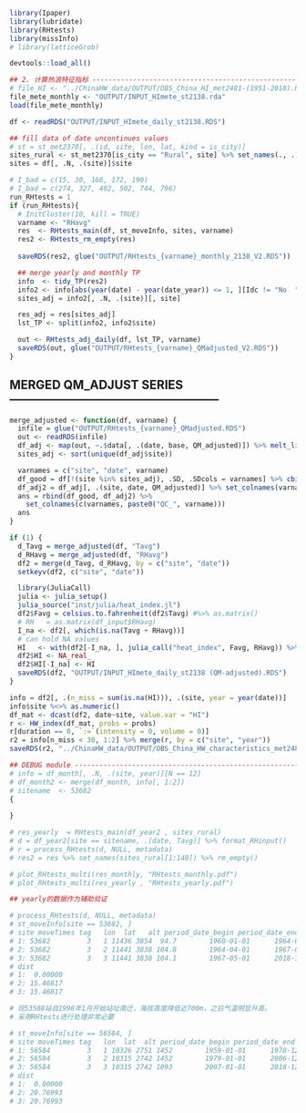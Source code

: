 ```r
library(Ipaper)
library(lubridate)
library(RHtests)
library(missInfo)
# library(latticeGrob)

devtools::load_all()
```

```r
## 2. 计算热浪特征指标 ---------------------------------------------------------
# file_HI <- "../ChinaHW_data/OUTPUT/OBS_China_HI_met2481-(1951-2018).RDS"
file_mete_monthly <- "OUTPUT/INPUT_HImete_st2138.rda"
load(file_mete_monthly)

df <- readRDS("OUTPUT/INPUT_HImete_daily_st2138.RDS")
```


```r
## fill data of date uncontinues values
# st = st_met2370[, .(id, site, lon, lat, kind = is_city)]
sites_rural <- st_met2370[is_city == "Rural", site] %>% set_names(., .)
sites = df[, .N, .(site)]$site

# I_bad = c(15, 30, 166, 172, 190)
# I_bad = c(274, 327, 492, 502, 744, 796)
run_RHtests = 1
if (run_RHtests){
  # InitCluster(10, kill = TRUE)
  varname <- "RHavg"
  res  <- RHtests_main(df, st_moveInfo, sites, varname)
  res2 <- RHtests_rm_empty(res)
  
  saveRDS(res2, glue("OUTPUT/RHtests_{varname}_monthly_2138_V2.RDS"))

  ## merge yearly and monthly TP
  info  <- tidy_TP(res2)
  info2 <- info[abs(year(date) - year(date_year)) <= 1, ][Idc != "No  ", ]
  sites_adj = info2[, .N, .(site)][, site]

  res_adj = res[sites_adj]
  lst_TP <- split(info2, info2$site)

  out <- RHtests_adj_daily(df, lst_TP, varname)
  saveRDS(out, glue("OUTPUT/RHtests_{varname}_QMadjusted_V2.RDS"))
}
```

## MERGED QM_ADJUST SERIES -----------------------------------------------------

```r
merge_adjusted <- function(df, varname) {
  infile = glue("OUTPUT/RHtests_{varname}_QMadjusted.RDS")
  out <- readRDS(infile)
  df_adj <- map(out, ~.$data[, .(date, base, QM_adjusted)]) %>% melt_list("site")
  sites_adj <- sort(unique(df_adj$site))

  varnames = c("site", "date", varname)
  df_good = df[!(site %in% sites_adj), .SD, .SDcols = varnames] %>% cbind(QC = 1)
  df_adj2 = df_adj[, .(site, date, QM_adjusted)] %>% set_colnames(varnames) %>% cbind(QC = 0)
  ans = rbind(df_good, df_adj2) %>% 
    set_colnames(c(varnames, paste0("QC_", varname)))
  ans
}

if (1) {
  d_Tavg = merge_adjusted(df, "Tavg")
  d_RHavg = merge_adjusted(df, "RHavg")
  df2 = merge(d_Tavg, d_RHavg, by = c("site", "date"))
  setkeyv(df2, c("site", "date"))

  library(JuliaCall)
  julia <- julia_setup()
  julia_source("inst/julia/heat_index.jl")
  df2$Favg = celsius.to.fahrenheit(df2$Tavg) #%>% as.matrix()
  # RH   = as.matrix(df_input$RHavg)
  I_na <- df2[, which(is.na(Tavg + RHavg))]
  # can hold NA values
  HI   <- with(df2[-I_na, ], julia_call("heat_index", Favg, RHavg)) %>% fahrenheit.to.celsius()
  df2$HI <- NA_real_
  df2$HI[-I_na] <- HI
  saveRDS(df2, "OUTPUT/INPUT_HImete_daily_st2138 (QM-adjusted).RDS")
}
```

```r
info = df2[, .(n_miss = sum(is.na(HI))), .(site, year = year(date))]
info$site %<>% as.numeric()
df_mat <- dcast(df2, date~site, value.var = "HI") 
r <- HW_index(df_mat, probs = probs)
r[duration == 0, `:=`(intensity = 0, volume = 0)]
r2 = info[n_miss < 30, 1:2] %>% merge(r, by = c("site", "year"))
saveRDS(r2, "../ChinaHW_data/OUTPUT/OBS_China_HW_characteristics_met2481-(1951-2018)-(QM-adjusted).RDS")
```

```r
## DEBUG module ----------------------------------------------------------------
# info = df_month[, .N, .(site, year)][N == 12]
# df_month2 <- merge(df_month, info[, 1:2])
# sitename  <- 53682
{
    
}

# res_yearly  = RHtests_main(df_year2 , sites_rural)
# d = df_year2[site == sitename, .(date, Tavg)] %>% format_RHinput()
# r = process_RHtests(d, NULL, metadata)
# res2 = res %>% set_names(sites_rural[1:140]) %>% rm_empty()

# plot_RHtests_multi(res_monthly, "RHtests_monthly.pdf")
# plot_RHtests_multi(res_yearly , "RHtests_yearly.pdf")

## yearly的数据作为辅助验证

# process_RHtests(d, NULL, metadata)
# st_moveInfo[site == 53682, ]
# site moveTimes tag   lon  lat   alt period_date_begin period_date_end date_begin   date_end n_all n_period
# 1: 53682         3   1 11436 3854  94.7        1960-01-01      1964-03-31 1960-01-01 2018-12-31 21550     1552
# 2: 53682         3   2 11441 3838 104.8        1964-04-01      1967-04-30 1960-01-01 2018-12-31 21550     1125
# 3: 53682         3   3 11441 3838 104.1        1967-05-01      2018-12-31 1960-01-01 2018-12-31 21550    18873
# dist
# 1:  0.00000
# 2: 15.46817
# 3: 15.46817

# 现53588站自1998年1月开始站址南迁，海拔高度降低近700m，之后气温明显升高。
# 采用RHtests进行处理非常必要

# st_moveInfo[site == 56584, ]
# site moveTimes tag   lon  lat  alt period_date_begin period_date_end date_begin   date_end n_all n_period
# 1: 56584         3   1 10326 2751 1452        1959-01-01      1978-12-31 1959-01-01 2018-12-31 21915     7305
# 2: 56584         3   2 10315 2742 1452        1979-01-01      2006-12-31 1959-01-01 2018-12-31 21915    10227
# 3: 56584         3   3 10315 2742 1093        2007-01-01      2018-12-31 1959-01-01 2018-12-31 21915     4383
# dist
# 1:  0.00000
# 2: 20.76993
# 3: 20.76993
```
